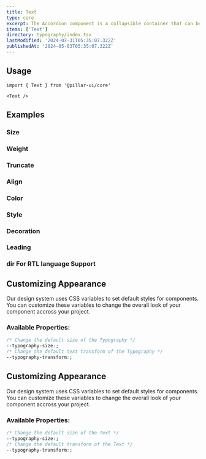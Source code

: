 ```yaml
---
title: Text
type: core
excerpt: The Accordion component is a collapsible container that can be used to toggle the visibility of content. It's often used to hide content that may be overwhelming or to group related information together.
items: ['Text']
directory: typography/index.tsx
lastModified: '2024-07-31T05:35:07.322Z'
publishedAt: '2024-05-03T05:35:07.322Z'
---
```


## Usage

```tsx
import { Text } from '@pillar-ui/core'
```

```tsx
<Text />
```

## Examples

### Size

<Prop defaultValue="4" type="'1' | '2' | '3' | '4' | '5' | '6' | '7' | '8' | '9'" />

<Playground name="textSize" root="text" />

### Weight

<Playground name="textWeight" root="text" />

### Truncate

<Playground name="textTruncate" root="text" />

### Align

<Playground name="textAlign" root="text" />

### Color

<Prop defaultValue="p" type="'i' | 'd' | 'su' | 'se' | 'w' | 'p' | 'b' | 'o'" />

<Playground name="textColor" root="text" />

### Style

<Prop type="'italic' | 'oblique'" />

<Playground direction="column" name="textStyle" root="text" />

### Decoration

<Prop type="'through' | 'under' |'over'" />

<Playground direction="column" name="textDecoration" root="text" />

### Leading

<Prop defaultValue="4" type="'1' | '2' | '3' | '4' | '5' " />

<Playground direction="column" name="textLeading" root="text" />

### dir For RTL language Support

<Playground name="textRTL" root="text" />

## Customizing Appearance

Our design system uses CSS variables to set default styles for components. You can customize these variables to change the overall look of your component accross your project.

### Available Properties:

```css
/* Change the default size of the Typography */
--typography-size:;
/* Change the default text transform of the Typography */
--typography-transform:;
```

## Customizing Appearance

Our design system uses CSS variables to set default styles for components. You can customize these variables to change the overall look of your component accross your project.

### Available Properties:

```css
/* Change the default size of the Text */
--typography-size:;
/* Change the default transform of the Text */
--typography-transform:;
```
